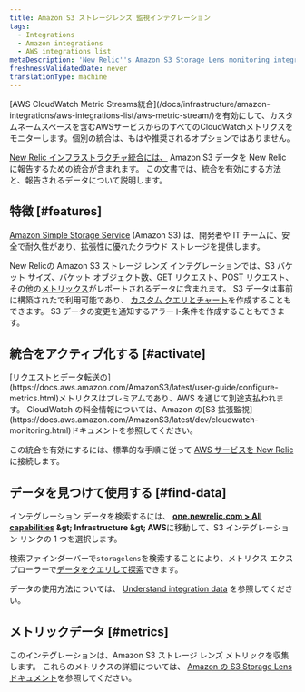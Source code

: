 ```yaml
---
title: Amazon S3 ストレージレンズ 監視インテグレーション
tags:
  - Integrations
  - Amazon integrations
  - AWS integrations list
metaDescription: 'New Relic''s Amazon S3 Storage Lens monitoring integration: what data it reports, and how to enable it.'
freshnessValidatedDate: never
translationType: machine
---
```


<Callout variant="important">
  [AWS CloudWatch Metric Streams統合](/docs/infrastructure/amazon-integrations/aws-integrations-list/aws-metric-stream/)を有効にして、カスタムネームスペースを含むAWSサービスからのすべてのCloudWatchメトリクスをモニターします。個別の統合は、もはや推奨されるオプションではありません。
</Callout>

[New Relic インフラストラクチャ統合には、](/docs/infrastructure/introduction-infra-monitoring) Amazon S3 データを New Relic に報告するための統合が含まれます。 この文書では、統合を有効にする方法と、報告されるデータについて説明します。

## 特徴 [#features]

[Amazon Simple Storage Service](https://aws.amazon.com/s3) (Amazon S3) は、開発者や IT チームに、安全で耐久性があり、拡張性に優れたクラウド ストレージを提供します。

New Relicの Amazon S3 ストレージ レンズ インテグレーションでは、S3 バケット サイズ、バケット オブジェクト数、GET リクエスト、POST リクエスト、その他の[メトリックス](#metrics)がレポートされるデータに含まれます。 S3 データは事前に構築された<InlinePopover type="dashboards" />で利用可能であり、 [カスタム クエリとチャート](/docs/infrastructure/integrations-getting-started/getting-started/use-integration-data-new-relic-insights)を作成することもできます。 S3 データの変更を通知するアラート条件を作成することもできます。

## 統合をアクティブ化する [#activate]

<Callout variant="important">
  [リクエストとデータ転送の](https://docs.aws.amazon.com/AmazonS3/latest/user-guide/configure-metrics.html)メトリクスはプレミアムであり、AWS を通じて別途支払われます。 CloudWatch の料金情報については、Amazon の[S3 拡張監視](https://docs.aws.amazon.com/AmazonS3/latest/dev/cloudwatch-monitoring.html)ドキュメントを参照してください。
</Callout>

この統合を有効にするには、標準的な手順に従って [AWS サービスを New Relic](/docs/infrastructure/infrastructure-integrations/getting-started/connect-aws-integrations-infrastructure) に接続します。

## データを見つけて使用する [#find-data]

インテグレーション データを検索するには、 <DNT>**[one.newrelic.com &gt; All capabilities](https://one.newrelic.com/all-capabilities) &amp;gt; Infrastructure &amp;gt; AWS**</DNT>に移動して、S3 インテグレーション リンクの 1 つを選択します。

検索ファインダーバーで`storagelens`を検索することにより、メトリクス エクスプローラーで[データをクエリして探索](/docs/using-new-relic/data/understand-data/query-new-relic-data)できます。

データの使用方法については、 [Understand integration data](/docs/infrastructure/integrations/find-use-infrastructure-integration-data) を参照してください。

## メトリックデータ [#metrics]

このインテグレーションは、Amazon S3 ストレージ レンズ メトリックを収集します。 これらのメトリクスの詳細については、 [Amazon の S3 Storage Lens ドキュメント](https://docs.aws.amazon.com/AmazonS3/latest/userguide/storage_lens_basics_metrics_recommendations.html)を参照してください。